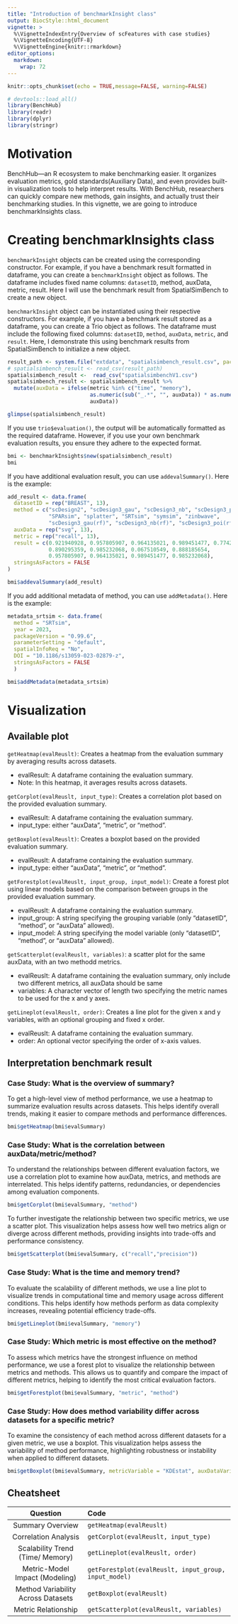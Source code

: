 ```yaml
---
title: "Introduction of benchmarkInsight class"
output: BiocStyle::html_document
vignette: >
  %\VignetteIndexEntry{Overview of scFeatures with case studies}
  %\VignetteEncoding{UTF-8}
  %\VignetteEngine{knitr::rmarkdown}
editor_options: 
  markdown: 
    wrap: 72
---
```


```r
knitr::opts_chunk$set(echo = TRUE,message=FALSE, warning=FALSE)
```

```r
# devtools::load_all()
library(BenchHub)
library(readr)
library(dplyr)
library(stringr)
```

# Motivation

BenchHub—an R ecosystem to make benchmarking easier. It organizes
evaluation metrics, gold standards(Auxiliary Data), and even provides
built-in visualization tools to help interpret results. With BenchHub,
researchers can quickly compare new methods, gain insights, and actually
trust their benchmarking studies. In this vignette, we are going to
introduce benchmarkInsights class.

# Creating benchmarkInsights class

`benchmarkInsight` objects can be created using the corresponding
constructor. For example, if you have a benchmark result formatted in
dataframe, you can create a `benchmarkInsight` object as follows. The
dataframe includes fixed name columns: `datasetID`, method, auxData,
metric, result. Here I will use the benchmark result from
SpatialSimBench to create a new object.

`benchmarkInsight` object can be instantiated using their respective
constructors. For example, if you have a benchmark result stored as a
dataframe, you can create a Trio object as follows. The dataframe must
include the following fixed columns: `datasetID`, `method`, `auxData`,
`metric`, and `result`. Here, I demonstrate this using benchmark results
from SpatialSimBench to initialize a new object.

```r
result_path <- system.file("extdata", "spatialsimbench_result.csv", package = "BenchHub")
# spatialsimbench_result <- read_csv(result_path)
spatialsimbench_result <-  read_csv("spatialsimbenchV1.csv")
spatialsimbench_result <- spatialsimbench_result %>%
  mutate(auxData = ifelse(metric %in% c("time", "memory"), 
                          as.numeric(sub("_.*", "", auxData)) * as.numeric(sub(".*_", "", auxData)), 
                          auxData))

glimpse(spatialsimbench_result)
```

If you use `trio$evaluation()`, the output will be automatically
formatted as the required dataframe. However, if you use your own
benchmark evaluation results, you ensure they adhere to the expected
format.

```r
bmi <- benchmarkInsights$new(spatialsimbench_result)
bmi
```

If you have additional evaluation result, you can use
`addevalSummary()`. Here is the example:

```r
add_result <- data.frame(
  datasetID = rep("BREAST", 13),
  method = c("scDesign2", "scDesign3_gau", "scDesign3_nb", "scDesign3_poi", 
             "SPARsim", "splatter", "SRTsim", "symsim", "zinbwave", 
             "scDesign3_gau(rf)", "scDesign3_nb(rf)", "scDesign3_poi(rf)", "SRTsim(rf)"),
  auxData = rep("svg", 13),
  metric = rep("recall", 13),
  result = c(0.921940928, 0.957805907, 0.964135021, 0.989451477, 0.774261603, 
             0.890295359, 0.985232068, 0.067510549, 0.888185654, 
             0.957805907, 0.964135021, 0.989451477, 0.985232068),
  stringsAsFactors = FALSE
)

bmi$addevalSummary(add_result)
```

If you add additional metadata of method, you can use `addMetadata()`.
Here is the example:

```r
metadata_srtsim <- data.frame(
  method = "SRTsim",
  year = 2023,
  packageVersion = "0.99.6",
  parameterSetting = "default",
  spatialInfoReq = "No",
  DOI = "10.1186/s13059-023-02879-z",
  stringsAsFactors = FALSE
  )

bmi$addMetadata(metadata_srtsim)
```

# Visualization

## Available plot

`getHeatmap(evalReuslt)`: Creates a heatmap from the evaluation summary
by averaging results across datasets.

-   evalResult: A dataframe containing the evaluation summary.
-   Note: In this heatmap, it averages results across datasets.

`getCorplot(evalReuslt, input_type)`: Creates a correlation plot
based on the provided evaluation summary.

-   evalResult: A dataframe containing the evaluation summary.
-   input_type: either "auxData", "metric", or "method".

`getBoxplot(evalReuslt)`: Creates a boxplot based on the provided
evaluation summary.

-   evalReuslt: A dataframe containing the evaluation summary.
-   input_type: either "auxData", "metric", or "method".

`getForestplot(evalReuslt, input_group, input_model)`: Create a
forest plot using linear models based on the comparison between groups
in the provided evaluation summary.

-   evalReuslt: A dataframe containing the evaluation summary.
-   input_group: A string specifying the grouping variable (only
    "datasetID", "method", or "auxData" allowed).
-   input_model: A string specifying the model variable (only
    "datasetID", "method", or "auxData" allowed).

`getScatterplot(evalReuslt, variables)`: a scatter plot for the
same auxData, with an two methodd metrics.

-   evalReuslt: A dataframe containing the evaluation summary, only include two
    different metrics, all auxData should be same
-   variables: A character vector of length two specifying the metric
    names to be used for the x and y axes.

`getLineplot(evalReuslt, order)`: Creates a line plot for the given
x and y variables, with an optional grouping and fixed x order.

-   evalReuslt: A dataframe containing the evaluation summary.
-   order: An optional vector specifying the order of x-axis values.

## Interpretation benchmark result

### Case Study: What is the overview of summary?

To get a high-level view of method performance, we use a heatmap to
summarize evaluation results across datasets. This helps identify
overall trends, making it easier to compare methods and performance
differences.

```r
bmi$getHeatmap(bmi$evalSummary)
```

### Case Study: What is the correlation between auxData/metric/method?

To understand the relationships between different evaluation factors, we
use a correlation plot to examine how auxData, metrics, and methods are
interrelated. This helps identify patterns, redundancies, or
dependencies among evaluation components.

```r
bmi$getCorplot(bmi$evalSummary, "method")
```

To further investigate the relationship between two specific metrics, we
use a scatter plot. This visualization helps assess how well two metrics
align or diverge across different methods, providing insights into
trade-offs and performance consistency.

```r
bmi$getScatterplot(bmi$evalSummary, c("recall","precision"))
```

### Case Study: What is the time and memory trend?

To evaluate the scalability of different methods, we use a line plot to
visualize trends in computational time and memory usage across different
conditions. This helps identify how methods perform as data complexity
increases, revealing potential efficiency trade-offs.

```r
bmi$getLineplot(bmi$evalSummary, "memory")
```

### Case Study: Which metric is most effective on the method?

To assess which metrics have the strongest influence on method
performance, we use a forest plot to visualize the relationship between
metrics and methods. This allows us to quantify and compare the impact
of different metrics, helping to identify the most critical evaluation
factors.

```r
bmi$getForestplot(bmi$evalSummary, "metric", "method")
```

### Case Study: How does method variability differ across datasets for a specific metric?

To examine the consistency of each method across different datasets for
a given metric, we use a boxplot. This visualization helps assess the
variability of method performance, highlighting robustness or
instability when applied to different datasets.

```r
bmi$getBoxplot(bmi$evalSummary, metricVariable = "KDEstat", auxDataVariable = "scaledVar")
```

## Cheatsheet

|              Question              | Code                                                       |
|:-----------------------:|:-----------------------------------------------|
|          Summary Overview          | `getHeatmap(evalReuslt)`                                   |
|        Correlation Analysis        | `getCorplot(evalReuslt, input_type)`                  |
|  Scalability Trend (Time/ Memory)  | `getLineplot(evalReuslt, order)`                      |
|   Metric-Model Impact (Modeling)   | `getForestplot(evalReuslt, input_group, input_model)` |
| Method Variability Across Datasets | `getBoxplot(evalReuslt)`                              |
|        Metric Relationship         | `getScatterplot(evalReuslt, variables)`               |
